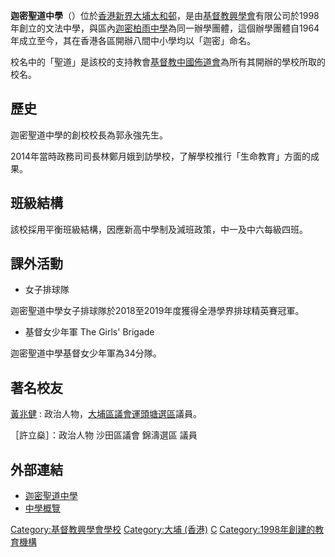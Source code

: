 {{Unreferenced|time=2019-12-23T19:10:10+00:00}}
{{Notability unreferenced|time=2018-08-22T02:57:55+00:00}}
{{Infobox School
| name = 迦密聖道中學
| image = 2022年4月-迦密聖道中學A.jpg
| motto = 明道律己，忠主善群
| established = 1998年9月
| type = 資助中學
| affiliation = [[基督教興學會|基督教興學會]]
| district = [[大埔區|大埔區]]
| principal = 鍾志源博士
| vice_principal = 徐秀芳女士，劉詠詩女士
| house = 紅、黃、綠、紫社
| staff = 72人(2018-19年度)
| enrollment = 約800人
| magazine = 無
| location = 大埔太和路10號
| free_label = 宗教
| free_text = [[基督教|基督教]]
| information = 
| email = mail@chw.edu.hk
| website = http://www.chw.edu.hk/
| telephone = 2653 9786
| address = 
| first_principal = 郭永強先生 {{BBSHK|nocat}}{{MH|nocat}}{{JP|nocat}}
}}
'''迦密聖道中學'''（{{lang-en|Carmel Holy Word Secondary School}}）位於[[香港|香港]][[新界|新界]][[大埔_(香港)|大埔]][[太和邨|太和邨]]，是由[[基督教興學會|基督教興學會]]有限公司於1998年創立的文法中學，與區內[[迦密柏雨中學|迦密柏雨中學]]為同一辦學團體，這個辦學團體自1964年成立至今，其在香港各區開辦八間中小學均以「迦密」命名。

校名中的「聖道」是該校的支持教會[[基督教中國佈道會|基督教中國佈道會]]為所有其開辦的學校所取的校名。

==歷史==
迦密聖道中學的創校校長為郭永強先生。

2014年當時政務司司長林鄭月娥到訪學校，了解學校推行「生命教育」方面的成果。

==班級結構==
該校採用平衡班級結構，因應新高中學制及減班政策，中一及中六每級四班。

== 課外活動 ==
*女子排球隊
迦密聖道中學女子排球隊於2018至2019年度獲得全港學界排球精英賽冠軍。
*基督女少年軍 The Girls' Brigade
迦密聖道中學基督女少年軍為34分隊。

==著名校友==
[[黃兆健|黃兆健]] : 政治人物，[[大埔區議會|大埔區議會]][[運頭塘_(選區)|運頭塘選區]]議員。

［許立燊］：政治人物 沙田區議會 錦濤選區 議員

==外部連結==
*[http://www.chw.edu.hk/ 迦密聖道中學] {{Wayback|url=http://www.chw.edu.hk/ |date=20070203153941 }}
*[http://www.chsc.hk/ssp2016/sch_detail6.php?lang_id=2&sch_id=146 中學概覽] {{Wayback|url=http://www.chsc.hk/ssp2016/sch_detail6.php?lang_id=2&sch_id=146 |date=20170425121405 }}

{{hk-edu-stub}}
{{基督教興學會學校}}
[[Category:基督教興學會學校|Category:基督教興學會學校]]
[[Category:大埔_(香港)|Category:大埔 (香港)]]
[[Category:大埔區中學|C]]
[[Category:1998年創建的教育機構|Category:1998年創建的教育機構]]